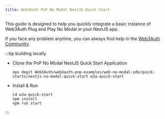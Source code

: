 ```yaml
---
title: Web3Auth PnP No Modal NextJS Quick Start
---
```


This guide is designed to help you quickly integrate a basic instance of Web3Auth Plug and Play No
Modal in your NextJS app.

If you face any problem anytime, you can always find help in the
[Web3Auth Community](https://web3auth.io/community/c/help-pnp/pnp-web/7).

:::tip building locally

- Clone the PnP No Modal NextJS Quick Start Application

  ```shell npm2yarn
  npx degit Web3Auth/web3auth-pnp-examples/web-no-modal-sdk/quick-starts/nextjs-no-modal-quick-start w3a-quick-start
  ```

- Install & Run

  ```shell npm2yarn
  cd w3a-quick-start
  npm install
  npm run start
  ```

:::
